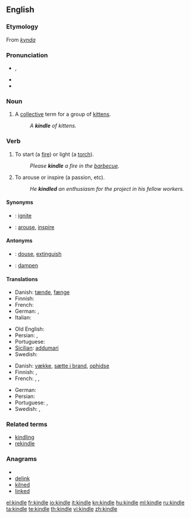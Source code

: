 {{was wotd|2006|October|3}}
==English==

===Etymology===
From {{etyl|non}} ''[[kynda]]''

===Pronunciation===
* {{IPA|/ˈkɪndl/}}, {{SAMPA|/"kIndl/}}
* {{audio|en-us-kindle.ogg|Audio (US)}}
* {{rhymes|ɪndəl}}

===Noun===
{{en-noun}}

# {{obsolete}} A [[collective]] term for a group of [[kitten]]s.
#: ''A '''kindle''' of kittens.''

===Verb===
{{en-verb|kindl|ing}}

# {{transitive}} To start (a [[fire]]) or light (a [[torch]]).
#: ''Please '''kindle''' a fire in the [[barbecue]].''
# {{transitive}} To arouse or inspire (a passion, etc).
#: ''He '''kindled''' an enthusiasm for the project in his fellow workers.''

====Synonyms====
* {{italbrac|to start a fire}}: [[ignite]]
* {{italbrac|to arouse}}: [[arouse]], [[inspire]]

====Antonyms====
* {{italbrac|to start a fire}}: [[douse]], [[extinguish]]
* {{italbrac|to arouse}}: [[dampen]]

====Translations====
{{trans-top|to start (a fire)}}
* Danish: [[tænde]], [[fænge]]
* Finnish: {{t-|fi|sytyttää}}
* French: {{t+|fr|allumer}}
* German: {{t+|de|anzünden}}, {{t-|de|entfachen}}
* Italian: {{t+|it|accendere}}
{{trans-mid}}
* Old English: {{t-|ang|ælan|alt=ǣlan|xs=Old English}}
* Persian: {{t|fa|افروختن|tr=afrōxtan|sc=fa-Arab}},  {{t|fa|روشن كردن|tr=rowšan kardan|sc=fa-Arab}}
* Portuguese: {{t+|pt|acender}}
* [[Sicilian]]: [[addumari]]
* Swedish: {{t+|sv|tända}}
{{trans-bottom}}

{{trans-top|to arouse}}
* Danish: [[vække]], [[sætte i brand]], [[ophidse]]
* Finnish: {{t-|fi|sytyttää}}, {{t+|fi|kiihottaa}}
* French: {{t+|fr|exalter}}, {{t+|fr|inspirer}}, {{t+|fr|susciter}}
{{trans-mid}}
* German: {{t-|de|entfachen}}
* Persian: {{t|fa|برانگيختن|tr=barangixtan|sc=fa-Arab}}
* Portuguese: {{t+|pt|inspirar}}, {{t+|pt|suscitar}}
* Swedish: {{t+|sv|tända}},  {{t+|sv|väcka}}
{{trans-bottom}}

===Related terms===
* [[kindling]]
* [[rekindle]]

===Anagrams===
* {{alphagram|deikln}}
* [[delink#English|delink]]
* [[kilned#English|kilned]]
* [[linked#English|linked]]

[[el:kindle]]
[[fr:kindle]]
[[io:kindle]]
[[it:kindle]]
[[kn:kindle]]
[[hu:kindle]]
[[ml:kindle]]
[[ru:kindle]]
[[ta:kindle]]
[[te:kindle]]
[[th:kindle]]
[[vi:kindle]]
[[zh:kindle]]